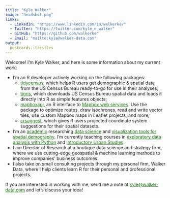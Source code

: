 ```yaml
---
title: "Kyle Walker"
image: "headshot.png"
links:
  - LinkedIn: "https://www.linkedin.com/in/walkerke/"
  - Twitter: "https://twitter.com/kyle_e_walker"
  - GitHub: "https://github.com/walkerke"
  - Email: "mailto:kyle@walker-data.com"
output:
  postcards::trestles
---
```

 
Welcome!  I'm Kyle Walker, and here is some information about my current work: 

* I'm an R developer actively working on the following packages: 
  * [tidycensus](https://github.com/walkerke/tidycensus), which helps R users get demographic & spatial data from the US Census Bureau ready-to-go for use in their analyses;
  * [tigris](https://github.com/walkerke/tigris), which downloads US Census Bureau spatial data and loads it directly into R as simple features objects;
  * [mapboxapi](https://github.com/walkerke/mapboxapi), an R interface to [Mapbox web services](https://docs.mapbox.com/api/).  Use the package to optimize routes, draw isochrones, read and write vector tiles, use custom Mapbox maps in Leaflet projects, and more;
  * [crsuggest](https://github.com/walkerke/crsuggest), which gives R users projected coordinate system suggestions for their spatial datasets.  
* I'm an [academic](http://personal.tcu.edu/kylewalker/) researching [data science](https://link.springer.com/article/10.1007/s40980-018-0042-7) and [visualization tools for spatial demography](http://personal.tcu.edu/kylewalker/immigrant-america/#11/41.8643/-87.6307).  I'm currently teaching courses in [exploratory data analysis with Python](https://github.com/walkerke/geog30323) and [introductory Urban Studies](https://github.com/walkerke/urbanslides). 
* I am Director of Research at a boutique data science and strategy firm, where we use cutting-edge geospatial & machine learning methods to improve companies' business outcomes.  
* I also take on small consulting projects through my personal firm, Walker Data, where I help clients learn R for their personal and professional projects.  

If you are interested in working with me, send me a note at <kyle@walker-data.com> and let's discuss your idea!

<style>
a {
  color: #1a730f; 
}


element.style {
}

.btn-outline-dark:hover {
    color: #fff;
    background-color: #1a730f;
    border-color: #343a40;
}
</style>
